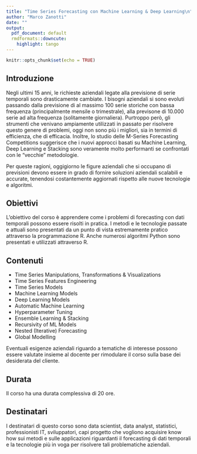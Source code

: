 ```yaml
---
title: "Time Series Forecasting con Machine Learning & Deep Learning\n"
author: "Marco Zanotti"
date: ""
output:
  pdf_document: default
  rmdformats::downcute:
    highlight: tango
---
```


```r
knitr::opts_chunk$set(echo = TRUE)
```

## Introduzione

Negli ultimi 15 anni, le richieste aziendali legate alla previsione di
serie temporali sono drasticamente cambiate. I bisogni aziendali si sono
evoluti passando dalla previsione di al massimo 100 serie storiche con 
bassa frequenza (principalmente mensile o trimestrale), alla previsone 
di 10.000 serie ad alta frequenza (solitamente giornaliera).
Purtroppo però, gli strumenti che venivano ampiamente utilizzati in 
passato per risolvere questo genere di problemi, oggi non sono più i 
migliori, sia in termini di efficienza, che di efficacia. 
Inoltre, lo studio delle M-Series Forecasting Competitions suggerisce che
i nuovi approcci basati su Machine Learning, Deep Learning e Stacking sono
veramente molto performanti se confrontati con le "vecchie" metodologie.  

Per queste ragioni, oggigiorno le figure aziendali che si occupano di 
previsioni devono essere in grado di fornire soluzioni aziendali scalabili
e accurate, tenendosi costantemente aggiornati rispetto alle nuove 
tecnologie e algoritmi.  


## Obiettivi

L'obiettivo del corso è apprendere come i problemi di forecasting
con dati temporali possono essere risolti in pratica.
I metodi e le tecnologie passate e attuali sono presentati da un
punto di vista estremamente pratico attraverso la programmazione R.
Anche numerosi algoritmi Python sono presentati e utilizzati attraverso R.  


## Contenuti

* Time Series Manipulations, Transformations & Visualizations
* Time Series Features Engineering
* Time Series Models
* Machine Learning Models
* Deep Learning Models
* Automatic Machine Learning
* Hyperparameter Tuning
* Ensemble Learning & Stacking
* Recursivity of ML Models
* Nested (Iterative) Forecasting
* Global Modelling

Eventuali esigenze aziendali riguardo a tematiche di interesse
possono essere valutate insieme al docente per rimodulare il 
corso sulla base dei desiderata del cliente.  


## Durata

Il corso ha una durata complessiva di 20 ore.   


## Destinatari

I destinatari di questo corso sono data scientist, data analyst, 
statistici, professionisti IT, sviluppatori, capi progetto che 
vogliono acquisire know how sui metodi e sulle applicazioni riguardanti 
il forecasting di dati temporali e la tecnologie più in voga per risolvere 
tali problematiche aziendali.  

